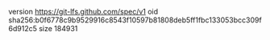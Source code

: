 version https://git-lfs.github.com/spec/v1
oid sha256:b0f6778c9b9529916c8543f10597b81808deb5ff1fbc133053bcc309f6d912c5
size 184931
